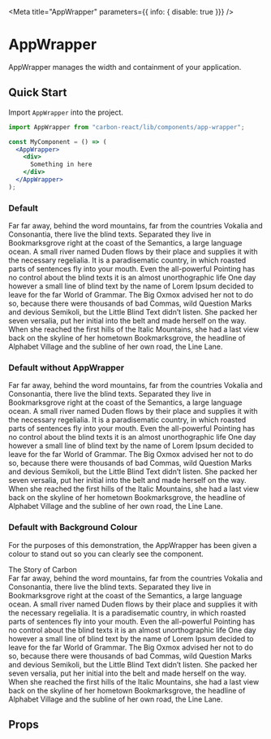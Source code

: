 
<Meta title="AppWrapper" parameters={{ info: { disable: true }}} />

# AppWrapper

AppWrapper manages the width and containment of your application.

## Quick Start
Import `AppWrapper` into the project.

```jsx
import AppWrapper from "carbon-react/lib/components/app-wrapper";

const MyComponent = () => (
  <AppWrapper>
    <div>
      Something in here
    </div>
  </AppWrapper>
);

```

### Default
<Preview>
  <Story name="Default">
    <AppWrapper>
      <div>
        Far far away, behind the word mountains, far from the countries Vokalia and Consonantia, 
        there live the blind texts. Separated they live in Bookmarksgrove right at the coast of the Semantics, 
        a large language ocean. A small river named Duden flows by their place and supplies it with the necessary regelialia. 
        It is a paradisematic country, in which roasted parts of sentences fly into your mouth. Even the all-powerful Pointing has no 
        control about the blind texts it is an almost unorthographic life One day however a small line of blind text by the name of Lorem Ipsum decided 
        to leave for the far World of Grammar. The Big Oxmox advised her not to do so, because there were thousands of bad Commas, 
        wild Question Marks and devious Semikoli, but the Little Blind Text didn’t listen. She packed her seven versalia, 
        put her initial into the belt and made herself on the way. When she reached the first hills of the Italic Mountains, 
        she had a last view back on the skyline of her hometown Bookmarksgrove, 
        the headline of Alphabet Village and the subline of her own road, the Line Lane.
      </div>
    </AppWrapper>
  </Story>
</Preview>

### Default without AppWrapper
<Preview>
  <Story name="without AppWrapper">
    <div>
      Far far away, behind the word mountains, far from the countries Vokalia and Consonantia, 
      there live the blind texts. Separated they live in Bookmarksgrove right at the coast of the Semantics, 
      a large language ocean. A small river named Duden flows by their place and supplies it with the necessary regelialia. 
      It is a paradisematic country, in which roasted parts of sentences fly into your mouth. Even the all-powerful Pointing has no 
      control about the blind texts it is an almost unorthographic life One day however a small line of blind text by the name of Lorem Ipsum decided 
      to leave for the far World of Grammar. The Big Oxmox advised her not to do so, because there were thousands of bad Commas, 
      wild Question Marks and devious Semikoli, but the Little Blind Text didn’t listen. She packed her seven versalia, 
      put her initial into the belt and made herself on the way. When she reached the first hills of the Italic Mountains, 
      she had a last view back on the skyline of her hometown Bookmarksgrove, 
      the headline of Alphabet Village and the subline of her own road, the Line Lane.
    </div>
  </Story>
</Preview>

### Default with Background Colour
For the purposes of this demonstration, the AppWrapper has been given a colour to stand out so you
can clearly see the component.

<Preview>
  <Story name="with Background Colour">
    <AppWrapper style={{backgroundColor: 'rgba(0,0,0,0.25)'}}>
      <div style={{marginBottom: '16px'}}>
        The Story of Carbon
      </div>
      <div>
        Far far away, behind the word mountains, far from the countries Vokalia and Consonantia, 
        there live the blind texts. Separated they live in Bookmarksgrove right at the coast of the Semantics, 
        a large language ocean. A small river named Duden flows by their place and supplies it with the necessary regelialia. 
        It is a paradisematic country, in which roasted parts of sentences fly into your mouth. Even the all-powerful Pointing has no 
        control about the blind texts it is an almost unorthographic life One day however a small line of blind text by the name of Lorem Ipsum decided 
        to leave for the far World of Grammar. The Big Oxmox advised her not to do so, because there were thousands of bad Commas, 
        wild Question Marks and devious Semikoli, but the Little Blind Text didn’t listen. She packed her seven versalia, 
        put her initial into the belt and made herself on the way. When she reached the first hills of the Italic Mountains, 
        she had a last view back on the skyline of her hometown Bookmarksgrove, 
        the headline of Alphabet Village and the subline of her own road, the Line Lane.
      </div>    
    </AppWrapper>
  </Story>
</Preview>

## Props
<Props of={AppWrapper} />